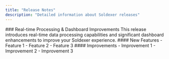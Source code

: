 ```yaml
---
title: "Release Notes"
description: "Detailed information about Soldexer releases"
---
```


<ReleaseNote version="Soldexer Open Beta" date="April 2, 2025">
  ### Real-time Processing & Dashboard Improvements This release introduces
  real-time data processing capabilities and significant dashboard enhancements
  to improve your Soldexer experience. #### New Features - Feature 1 - Feature 2
  - Feature 3 #### Improvements - Improvement 1 - Improvement 2 - Improvement 3
</ReleaseNote>
